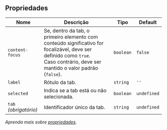 
## Propriedades

| Nome | Descrição | Tipo | Default |
| ---- | --------- | ---- | ------- |
| `content-focus`  | Se, dentro da tab, o primeiro elemento com conteúdo significativo for focalizável, deve ser definido como `true`.<br/>Caso contrário, deve ser mantido o valor padrão (`false`). | <code>boolean</code> | `false` |
| `label`  | Rótulo da tab. | <code>string</code> | `''` |
| `selected`  | Indica se a tab está ou não selecionada. | <code>boolean</code> | `undefined` |
| `tab` _(obrigatório)_ | Identificador único da tab. | <code>string</code> | `undefined` |

*Aprenda mais sobre <a href="/alcance/docs/components/introducao#propriedades" class="alc-link">propriedades</a>.*
